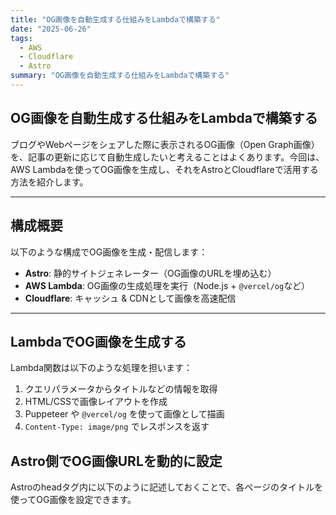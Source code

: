```yaml
---
title: "OG画像を自動生成する仕組みをLambdaで構築する"
date: "2025-06-26"
tags:
  - AWS
  - Cloudflare
  - Astro
summary: "OG画像を自動生成する仕組みをLambdaで構築する"
---
```


## OG画像を自動生成する仕組みをLambdaで構築する

ブログやWebページをシェアした際に表示されるOG画像（Open Graph画像）を、記事の更新に応じて自動生成したいと考えることはよくあります。今回は、AWS Lambdaを使ってOG画像を生成し、それをAstroとCloudflareで活用する方法を紹介します。

---

## 構成概要

以下のような構成でOG画像を生成・配信します：

- **Astro**: 静的サイトジェネレーター（OG画像のURLを埋め込む）
- **AWS Lambda**: OG画像の生成処理を実行（Node.js + `@vercel/og`など）
- **Cloudflare**: キャッシュ & CDNとして画像を高速配信

---

## LambdaでOG画像を生成する

Lambda関数は以下のような処理を担います：

1. クエリパラメータからタイトルなどの情報を取得
2. HTML/CSSで画像レイアウトを作成
3. Puppeteer や `@vercel/og` を使って画像として描画
4. `Content-Type: image/png` でレスポンスを返す

## Astro側でOG画像URLを動的に設定

Astroのheadタグ内に以下のように記述しておくことで、各ページのタイトルを使ってOG画像を設定できます。
